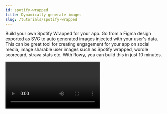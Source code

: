 ```yaml
---
id: spotify-wrapped
title: Dynamically generate images
slug: /tutorials/spotify-wrapped
---
```



Build your own Spotify Wrapped for your app. Go from a Figma design exported as SVG to auto generated images injected with your user's data. This can be great tool for creating engagement for your app on social media, image sharable user images such as Spotify wrapped, wordle scorecard, strava stats etc. 
With Rowy, you can build this in just 10 minutes.

<Video url="https://www.youtube.com/watch?v=nA4tj1NT3ZM" />

## What you’ll need

- If you don’t have a project, [set up Rowy](https://docs.rowy.io/setup/install)
  first.
- [Create a table](https://docs.rowy.io/how-to/create-table) containing the user
  data to be injected into the image template. This can be simple like
  [this demo table](https://demo.rowy.io/table/wordgameWrapped).
- Design an image template in Figma, like this:
  ![Wordgame Wrapped template](./assets/wordgame-template.png)

## Step 1: Export and test the SVG

We’re using SVG because it encodes designs in plain text, and that can be really
easily manipulated to add the user’s data.

Export your template as an SVG, making sure to de-select Outline Text so we can
edit the text later. If you have text that stays static, right-click the text
layer and click Outline stroke. This means we won’t have to worry about finding
the fonts for those layers later.

![Figma export SVG window](./assets/figma-export-svg.png)

Open the SVG file in a browser. We’ll be using
[Puppeteer](https://github.com/puppeteer/puppeteer), which runs a headless
version of Chrome, to render the SVG later, so a browser can accurately preview
how it will look.

![SVG template opened in browser with fallback fonts](./assets/wordgame-template-browser-1.png)

Your design likely uses custom fonts, so we’ll need to display them correctly.
Since we’re using a browser to render this and SVG supports CSS, we can use web
fonts. Open your SVG in a text editor like VS Code.

This design uses [Archivo](https://fonts.google.com/specimen/Archivo) from
Google Fonts, so we can copy the code snippet they provide. Add it to the SVG
file, right after the opening `<svg ... >` tag.

![Google Fonts export screenshot](./assets/google-fonts-export.png)

You’ll need to modify the URL to remove everything after the `&` character to
make it display:

```html
<style>
  @import url("https://fonts.googleapis.com/css2?family=Archivo:wght@700");
</style>
```

Here’s how it looks with all the fonts available:

![SVG template opened in browser with correct fonts](./assets/wordgame-template-browser-2.png)

## Step 2: Add variables to the SVG

We’re going to do a basic
[string replacement](https://developer.mozilla.org/en-US/docs/Web/JavaScript/Reference/Global_Objects/String/replace)
to inject user data into the design. Let’s change the text now to make it easier
to find and replace later.

In your text editor, find the `0.01%` text and replace it with your variable’s
name. I’m using a double curly brace syntax common in email templates:
`{{percentile}}`.

When you reload the SVG in your browser, you should see it appear.

![SVG template with misaligned text](./assets/wordgame-template-browser-3.png)

It looks like our text is misaligned. We want it to be centered right in the
middle of the screen. SVG has a `[text-anchor`
attribute](https://developer.mozilla.org/en-US/docs/Web/SVG/Attribute/text-anchor)
that does this. Let’s add the attribute `text-anchor="middle"` to that `text`
element we just edited.

![SVG template with misaligned text](./assets/wordgame-template-browser-4.png)

That still doesn’t look aligned correctly. It looks like it’s being centered
from the point where the left edge of the `0` character was before. We need to
get the midpoint of the text element.

![Annotated screenshot showing correct alignment of text and associated coordinates](./assets/wordgame-template-text-alignment.png)

Let’s go back to Figma and get the coordinates. To get the midpoint, we need to
add half the width (368 / 2) to the X coordinate (357). So the correct anchor
point is X = 541. Let’s edit the `x=" … "` attribute in the corresponding
`tspan` element with this value.

Now that it’s aligned, we need to do the same for the rest of the variables.

We should also edit the bars’ `width` attributes so we can change them based on
the actual data: `<rect x="125" y="398" width="{{guessWidth1}}”`

![SVG template with aligned replaceable text](./assets/wordgame-template-browser-5.png)

The SVG will look a bit odd in your browser, so you can close the tab. Make sure
you save your SVG file!

## Step 3: Create a derivative column

Back in your Rowy table, add a new
[Derivative column](https://docs.rowy.io/field-types/derivative). This field
type runs a cloud function that you write whenever specific fields in a row are
updated. We can use this to generate a new image when the stats change.

Set the Listener fields to the fields that contain the data we want in the
image. And set the Output field type to Image to be displayed as a thumbnail in
the table.

![Screenshot of Derivative column settings for Listener fields and Output field type](./assets/derivative-settings.png)

In the Derivative script, we’ll write some JavaScript code. This will be run in
an `async` function using Node.js when it’s deployed. Let’s store the SVG code
in a string variable:

```jsx
const source = `<svg
...
</svg>
`;
```

Then, we can create a new string, replacing the placeholders we added in the
previous step with the row’s data. This is available in the `row` object, with
each field key being a property of that object.

```jsx
const replaced = source
  .replace("{{percentile}}", `${row.percentile.toFixed(2)}%`)
  .replace("{{streak}}", row.streak.toString());
```

Repeat this for all of the variables. Make sure to convert any numbers to
strings to prevent errors.

We can then perform the calculations for the bar widths. These will be
proportional to the largest number in the data set of guess distributions. Here
are the calculations:

```jsx
const maxGuess = Math.max(
  row.guessDistribution1,
  row.guessDistribution2,
  row.guessDistribution3,
  row.guessDistribution4,
  row.guessDistribution5,
  row.guessDistribution6
);

...

// 846 is the max width of the bar, based on the Figma design
.replace("{{guessWidth1}}", (row.guessDistribution1 / maxGuess * 846).toString())
```

## Step 4: Generate and upload the image

Next, let’s convert this to an image. We’re using the
`[convert-svg-to-png](https://www.npmjs.com/package/convert-svg-to-png)` NPM
package, which uses Puppeteer.

```jsx
const { convert } = require("convert-svg-to-png");

...

const image = await convert(Buffer.from(replaced));
```

It returns a PNG as a buffer, stored in the `image` constant. We can then upload
this to Firebase Storage using this code:

```jsx
const bucket = storage.bucket();
const fileName = `${ref.id}.png`;
const file = bucket.file(`dynamicImages/${ref.id}/generated/${fileName}`);
const uuid = require("uuid");
const token = uuid.v4();
await file.save(image, {
  metadata: {
    contentType: "image/png",
    metadata: { firebaseStorageDownloadTokens: token },
  },
});
```

Then, let’s store the URL to that image as the value of the derivative field in
the row. This allows Rowy to display a thumbnail.

```jsx
return [
  {
    downloadURL: `https://firebasestorage.googleapis.com/v0/b/${
      bucket.name
    }/o/${encodeURIComponent(file.name)}?alt=media&token=${token}`,
    name: fileName,
    type: "image/png",
    lastModifiedTS: new Date(),
  },
];
```

Our derivative script is complete! Click the Update button, then click Deploy in
the following popup. (It may take a second or two to appear.)

![Screenshot of Derivative field deploy modal](./assets/derivative-deploy.png)

## Step 5: Increase RAM allocation

Next, we’ll need to increase the RAM allocation for the cloud function we just
deployed. By default, it’s set to 256 MB, but this isn’t enough to run Chromium.

Open the Google Cloud Console to the
[Cloud Functions page](https://console.cloud.google.com/functions/list) and find
the function you just deployed it should start with `R-` and match the
collection name of the table. Go to that function’s page.

On the top of the screen, click Edit.

![Screenshot of Google Cloud Console UI](./assets/cloud-function-edit-1.png)

Scroll down to Runtime, build, connections and security settings and expand the
section.

Increase the Memory allocated to at least 1 GB.

![Screenshot of Google Cloud Console UI](./assets/cloud-function-edit-2.png)

Click Next at the bottom of the screen.

![Screenshot of Google Cloud Console UI](./assets/cloud-function-edit-3.png)

Then, you’ll see the code that’s deployed in your cloud function. When you
deploy any function on Rowy, it will be in your Google Cloud or Firebase
project, so you have full access and flexibility.

Click Deploy at the bottom of the screen and wait until it’s done. It should
take less than five minutes.

![Screenshot of Google Cloud Console UI](./assets/cloud-function-edit-4.png)

Once it’s done, your cloud function will generate images based on data in the
row!

## Demo

Here’s a demo table that runs the same cloud function above. When you click Add
row, it generates random numbers to populate the row. It then generates an image
with a random color scheme.

[Open in a new tab &UpperRightArrow;](https://demo.rowy.io/table/wordgameWrapped)

<div
  dangerouslySetInnerHTML={{
    __html:
      "<iframe src='https://demo.rowy.io/table/wordgameWrapped' width='100%' height='500px'/>",
  }}
/>
